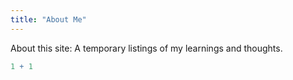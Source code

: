 ```yaml
---
title: "About Me"
---
```


About this site: A temporary listings of my learnings and thoughts.

```r
1 + 1
```
